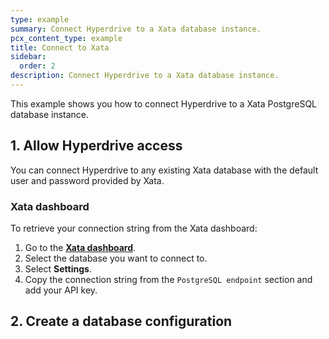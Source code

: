 ```yaml
---
type: example
summary: Connect Hyperdrive to a Xata database instance.
pcx_content_type: example
title: Connect to Xata
sidebar:
  order: 2
description: Connect Hyperdrive to a Xata database instance.
---
```



This example shows you how to connect Hyperdrive to a Xata PostgreSQL database instance.

## 1. Allow Hyperdrive access

You can connect Hyperdrive to any existing Xata database with the default user and password provided by Xata.

### Xata dashboard

To retrieve your connection string from the Xata dashboard:

1. Go to the [**Xata dashboard**](https://app.xata.io/).
2. Select the database you want to connect to.
3. Select **Settings**.
4. Copy the connection string from the `PostgreSQL endpoint` section and add your API key.

## 2. Create a database configuration

<Render file="create-hyperdrive-config" />
